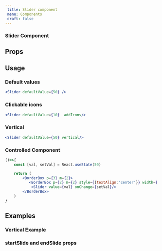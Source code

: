 ```yaml
---
 title: Slider component
 menu: Components
 draft: false
---
```





### Slider Component

## Props
<Props of={Slider}/>


## Usage

### Default values
         
```jsx live=true        
<Slider defaultValue={50} />
```

### Clickable icons

```jsx live=true
<Slider defaultValue={10}  addIcons/>
```

### Vertical 

```jsx live=true
<Slider defaultValue={50} vertical/>
```

### Controlled Component

```jsx live=true
()=>{
    const [val, setVal] = React.useState(50)

    return (
        <BorderBox p={3} m={2}>
           <BorderBox p={2} m={2} style={{textAlign:'center'}} width={'100px'} mx={'auto'} color='black'> {val}</BorderBox>
            <Slider value={val} onChange={setVal}/>
        </BorderBox>
    )
}

```


## Examples

### Vertical Example

<VerticalExample />

### startSlide and endSlide props 

<SliderWithStartAndEndHandler/>


